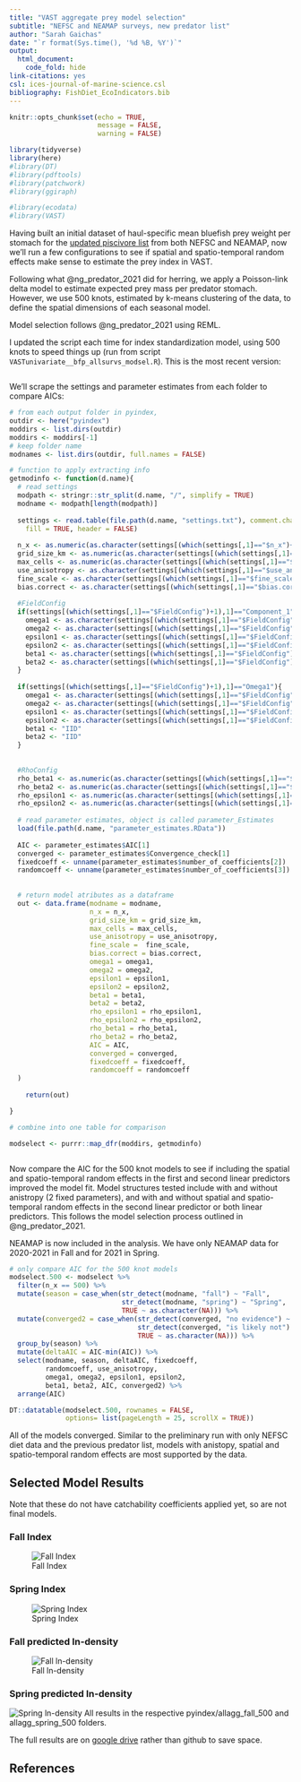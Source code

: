 ```yaml
---
title: "VAST aggregate prey model selection"
subtitle: "NEFSC and NEAMAP surveys, new predator list"
author: "Sarah Gaichas"
date: "`r format(Sys.time(), '%d %B, %Y')`"
output:
  html_document:
    code_fold: hide
link-citations: yes
csl: ices-journal-of-marine-science.csl
bibliography: FishDiet_EcoIndicators.bib
---
```


```r
knitr::opts_chunk$set(echo = TRUE,
                      message = FALSE,
                      warning = FALSE)

library(tidyverse)
library(here)
#library(DT)
#library(pdftools)
#library(patchwork)
#library(ggiraph)

#library(ecodata)
#library(VAST)
```

Having built an initial dataset of haul-specific mean bluefish prey weight per stomach for the [updated piscivore list](https://sgaichas.github.io/bluefishdiet/UpdateVAST_Inputs.html) from both NEFSC and NEAMAP, now we'll run a few configurations to see if spatial and spatio-temporal random effects make sense to estimate the prey index in VAST.

Following what @ng_predator_2021 did for herring, we apply a Poisson-link delta model to estimate expected prey mass per predator stomach. However, we use 500 knots, estimated by k-means clustering of the data, to define the spatial dimensions of each seasonal model.   

Model selection follows @ng_predator_2021 using REML. 

I updated the script each time for index standardization model, using 500 knots to speed things up (run from script `VASTunivariate__bfp_allsurvs_modsel.R`). This is the most recent version:

```r
```

We'll scrape the settings and parameter estimates from each folder to compare AICs:

```r
# from each output folder in pyindex, 
outdir <- here("pyindex")
moddirs <- list.dirs(outdir) 
moddirs <- moddirs[-1]
# keep folder name
modnames <- list.dirs(outdir, full.names = FALSE)

# function to apply extracting info
getmodinfo <- function(d.name){
  # read settings
  modpath <- stringr::str_split(d.name, "/", simplify = TRUE)
  modname <- modpath[length(modpath)]
  
  settings <- read.table(file.path(d.name, "settings.txt"), comment.char = "",
    fill = TRUE, header = FALSE)
  
  n_x <- as.numeric(as.character(settings[(which(settings[,1]=="$n_x")+1),2]))
  grid_size_km <- as.numeric(as.character(settings[(which(settings[,1]=="$grid_size_km")+1),2]))
  max_cells <- as.numeric(as.character(settings[(which(settings[,1]=="$max_cells")+1),2]))
  use_anisotropy <- as.character(settings[(which(settings[,1]=="$use_anisotropy")+1),2])
  fine_scale <- as.character(settings[(which(settings[,1]=="$fine_scale")+1),2])
  bias.correct <- as.character(settings[(which(settings[,1]=="$bias.correct")+1),2])
  
  #FieldConfig
  if(settings[(which(settings[,1]=="$FieldConfig")+1),1]=="Component_1"){
    omega1 <- as.character(settings[(which(settings[,1]=="$FieldConfig")+2),2])
    omega2 <- as.character(settings[(which(settings[,1]=="$FieldConfig")+3),1])
    epsilon1 <- as.character(settings[(which(settings[,1]=="$FieldConfig")+4),2])
    epsilon2 <- as.character(settings[(which(settings[,1]=="$FieldConfig")+5),1])
    beta1 <- as.character(settings[(which(settings[,1]=="$FieldConfig")+6),2])
    beta2 <- as.character(settings[(which(settings[,1]=="$FieldConfig")+7),1])
  }
  
  if(settings[(which(settings[,1]=="$FieldConfig")+1),1]=="Omega1"){
    omega1 <- as.character(settings[(which(settings[,1]=="$FieldConfig")+3),1])
    omega2 <- as.character(settings[(which(settings[,1]=="$FieldConfig")+4),1])
    epsilon1 <- as.character(settings[(which(settings[,1]=="$FieldConfig")+3),2])
    epsilon2 <- as.character(settings[(which(settings[,1]=="$FieldConfig")+4),2])
    beta1 <- "IID"
    beta2 <- "IID"
  }
  
  
  #RhoConfig
  rho_beta1 <- as.numeric(as.character(settings[(which(settings[,1]=="$RhoConfig")+3),1]))
  rho_beta2 <- as.numeric(as.character(settings[(which(settings[,1]=="$RhoConfig")+3),2]))
  rho_epsilon1 <- as.numeric(as.character(settings[(which(settings[,1]=="$RhoConfig")+4),1]))
  rho_epsilon2 <- as.numeric(as.character(settings[(which(settings[,1]=="$RhoConfig")+4),2]))
  
  # read parameter estimates, object is called parameter_Estimates
  load(file.path(d.name, "parameter_estimates.RData"))
  
  AIC <- parameter_estimates$AIC[1]  
  converged <- parameter_estimates$Convergence_check[1]
  fixedcoeff <- unname(parameter_estimates$number_of_coefficients[2])
  randomcoeff <- unname(parameter_estimates$number_of_coefficients[3])
  
  
  # return model atributes as a dataframe
  out <- data.frame(modname = modname,
                    n_x = n_x,
                    grid_size_km = grid_size_km,
                    max_cells = max_cells,
                    use_anisotropy = use_anisotropy,
                    fine_scale =  fine_scale,
                    bias.correct = bias.correct,
                    omega1 = omega1,
                    omega2 = omega2,
                    epsilon1 = epsilon1,
                    epsilon2 = epsilon2,
                    beta1 = beta1,
                    beta2 = beta2,
                    rho_epsilon1 = rho_epsilon1,
                    rho_epsilon2 = rho_epsilon2,
                    rho_beta1 = rho_beta1,
                    rho_beta2 = rho_beta2,
                    AIC = AIC,
                    converged = converged,
                    fixedcoeff = fixedcoeff,
                    randomcoeff = randomcoeff
  )
  	
	return(out)

}

# combine into one table for comparison

modselect <- purrr::map_dfr(moddirs, getmodinfo)



```

Now compare the AIC for the 500 knot models to see if including the spatial and spatio-temporal random effects in the first and second linear predictors improved the model fit. Model structures tested include with and without anistropy (2 fixed parameters), and with and without spatial and spatio-temporal random effects in the second linear predictor or both linear predictors. This follows the model selection process outlined in @ng_predator_2021. 

NEAMAP is now included in the analysis. We have only NEAMAP data for 2020-2021 in Fall and for 2021 in Spring.

```r

# only compare AIC for the 500 knot models
modselect.500 <- modselect %>%
  filter(n_x == 500) %>%
  mutate(season = case_when(str_detect(modname, "fall") ~ "Fall",
                            str_detect(modname, "spring") ~ "Spring",
                            TRUE ~ as.character(NA))) %>%
  mutate(converged2 = case_when(str_detect(converged, "no evidence") ~ "likely",
                                str_detect(converged, "is likely not") ~ "unlikely",
                                TRUE ~ as.character(NA))) %>%
  group_by(season) %>%
  mutate(deltaAIC = AIC-min(AIC)) %>%
  select(modname, season, deltaAIC, fixedcoeff,
         randomcoeff, use_anisotropy, 
         omega1, omega2, epsilon1, epsilon2, 
         beta1, beta2, AIC, converged2) %>%
  arrange(AIC)

DT::datatable(modselect.500, rownames = FALSE, 
              options= list(pageLength = 25, scrollX = TRUE))
```

All of the models converged. Similar to the preliminary run with only NEFSC diet data and the previous predator list, models with anistopy, spatial and spatio-temporal random effects are most supported by the data.

## Selected Model Results

Note that these do not have catchability coefficients applied yet, so are not final models. 

### Fall Index

![Fall Index](pyindex/allagg_fall_500/Index.png)

### Spring Index

![Spring Index](pyindex/allagg_spring_500/Index.png)

### Fall predicted ln-density

![Fall ln-density](pyindex/allagg_fall_500/ln_density-predicted.png)

### Spring predicted ln-density

![Spring ln-density](pyindex/allagg_spring_500/ln_density-predicted.png)
All results in the respective pyindex/allagg_fall_500 and allagg_spring_500 folders.

The full results are on [google drive](https://drive.google.com/drive/folders/1mEu4wPBlLUf32C3DdV8lmYx4C4f4hra2) rather than github to save space.

## References
